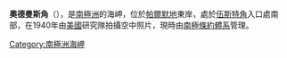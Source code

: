 {{coord|72|22|S|60|45|W|display=title}}

'''奧德曼斯角'''（{{lang-en|Old Mans Head}}），是[[南極洲|南極洲]]的海岬，位於[[帕爾默地|帕爾默地]]東岸，處於[[伍斯特角|伍斯特角]]入口處南部，在1940年由[[美國|美國]]研究隊拍攝空中照片，現時由[[南極條約體系|南極條約體系]]管理。

{{Antarctica-geo-stub}}
[[Category:南極洲海岬|Category:南極洲海岬]]